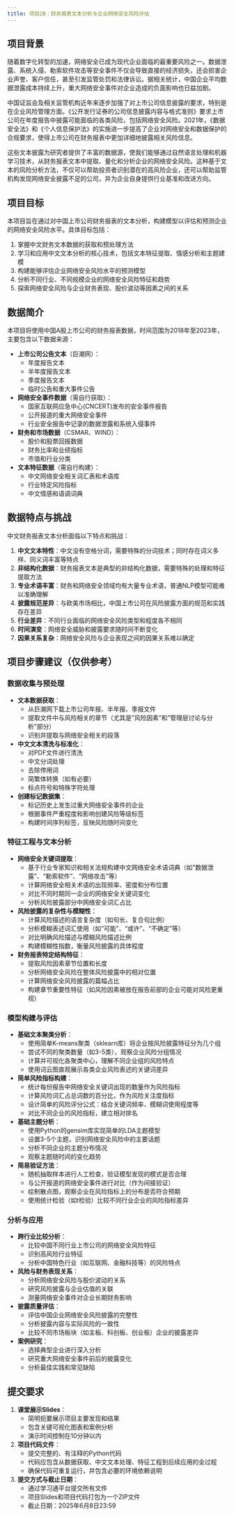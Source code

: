 ```yaml
---
title: 项目2B：财务报表文本分析与企业网络安全风险评估
---
```


## 项目背景

随着数字化转型的加速，网络安全已成为现代企业面临的最重要风险之一。数据泄露、系统入侵、勒索软件攻击等安全事件不仅会导致直接的经济损失，还会损害企业声誉、客户信任，甚至引发监管处罚和法律诉讼。据相关统计，中国企业平均数据泄露成本持续上升，重大网络安全事件对企业造成的负面影响也日益加剧。

中国证监会及相关监管机构近年来逐步加强了对上市公司信息披露的要求，特别是在企业风险管理方面。《公开发行证券的公司信息披露内容与格式准则》要求上市公司在年度报告中披露可能面临的各类风险，包括网络安全风险。2021年，《数据安全法》和《个人信息保护法》的实施进一步提高了企业对网络安全和数据保护的合规要求，使得上市公司在财务报表中更加详细地披露相关风险信息。

这些文本披露为研究者提供了丰富的数据源，使我们能够通过自然语言处理和机器学习技术，从财务报表文本中提取、量化和分析企业的网络安全风险。这种基于文本的风险分析方法，不仅可以帮助投资者识别潜在的高风险企业，还可以帮助监管机构发现网络安全披露不足的公司，并为企业自身提供行业基准和改进方向。

## 项目目标

本项目旨在通过对中国上市公司财务报表的文本分析，构建模型以评估和预测企业的网络安全风险水平。具体目标包括：

1. 掌握中文财务文本数据的获取和预处理方法
2. 学习和应用中文文本分析的核心技术，包括文本特征提取、情感分析和主题建模
3. 构建能够评估企业网络安全风险水平的预测模型
4. 分析不同行业、不同规模企业的网络安全风险特征和趋势
5. 探索网络安全风险与企业财务表现、股价波动等因素之间的关系

## 数据简介

本项目将使用中国A股上市公司的财务报表数据，时间范围为2018年至2023年，主要包含以下数据来源：

- **上市公司公告文本**（巨潮网）：
  - 年度报告文本
  - 半年度报告文本
  - 季度报告文本
  - 临时公告和重大事件公告

- **网络安全事件数据**（需自行获取）：
  - 国家互联网应急中心(CNCERT)发布的安全事件报告
  - 公开报道的重大网络安全事件
  - 行业安全报告中记录的数据泄露和系统入侵事件

- **财务和市场数据**（CSMAR、WIND）：
  - 股价和股票回报数据
  - 财务比率和业绩指标
  - 市值和行业分类

- **文本特征数据**（需自行构建）：
  - 中文网络安全相关词汇表和术语库
  - 行业特定风险指标
  - 中文情感和语调词典

## 数据特点与挑战

中文财务报表文本分析面临以下特点和挑战：

1. **中文文本特性**：中文没有空格分词，需要特殊的分词技术；同时存在词义多样、同义词丰富等特点
2. **非结构化数据**：财务报表文本是典型的非结构化数据，需要特殊的处理和特征提取方法
3. **专业术语丰富**：财务和网络安全领域均有大量专业术语，普通NLP模型可能难以准确理解
4. **披露规范差异**：与欧美市场相比，中国上市公司在风险披露方面的规范和实践存在差异
5. **行业差异**：不同行业面临的网络安全风险类型和程度各不相同
6. **时间演变**：网络安全威胁和披露要求随时间不断变化
7. **因果关系复杂**：网络安全风险与企业表现之间的因果关系难以确定

## 项目步骤建议（仅供参考）

### 数据收集与预处理

- **文本数据获取**：
  - 从巨潮网下载上市公司年报、半年报、季报文件
  - 提取文件中与风险相关的章节（尤其是"风险因素"和"管理层讨论与分析"部分）
  - 识别并提取与网络安全相关的段落

- **中文文本清洗与标准化**：
  - 对PDF文件进行清洗
  - 中文分词处理
  - 去除停用词
  - 简繁体转换（如有必要）
  - 标点符号和特殊字符处理

- **创建标记数据集**：
  - 标记历史上发生过重大网络安全事件的企业
  - 根据事件严重程度和影响创建风险等级标签
  - 构建时间序列标签，反映风险随时间变化

### 特征工程与文本分析

- **网络安全关键词提取**：
  - 基于行业专家知识和相关法规构建中文网络安全术语词典（如"数据泄露"、"勒索软件"、"网络攻击"等）
  - 计算网络安全相关术语的出现频率、密度和分布位置
  - 对比不同时期同一企业的网络安全关键词变化
  - 分析风险披露部分中网络安全词汇占比

- **风险披露的复杂性与模糊性**：
  - 计算风险描述的语言复杂度（如句长、复合句比例）
  - 分析模糊表述词汇使用（如"可能"、"或许"、"不确定"等）
  - 对比明确风险描述与模糊风险描述比例
  - 构建模糊性指数，衡量风险披露的具体程度

- **财务报表特定结构特征**：
  - 提取风险因素章节位置和长度
  - 分析网络安全风险在整体风险披露中的相对位置
  - 计算网络安全风险披露的篇幅占比
  - 构建章节重要性特征（如风险因素被放在报告前部的企业可能对风险更重视）

### 模型构建与评估

- **基础文本聚类分析**：
  - 使用简单K-means聚类（sklearn库）将企业按风险披露特征分为几个组
  - 尝试不同的聚类数量（如3-5类），观察企业风险分组情况
  - 计算并可视化各聚类中心，理解不同企业组的风险特点
  - 使用词云图直观展示各类企业风险表述的关键词差异

- **简单风险指标构建**：
  - 统计每份报告中网络安全关键词出现的数量作为风险指标
  - 计算风险词汇占总词数的百分比，作为风险关注度指标
  - 设计简单的风险评分公式：结合关键词频率、模糊词使用程度等
  - 对比不同企业的风险指标，建立相对排名

- **基础主题分析**：
  - 使用Python的gensim库实现简单的LDA主题模型
  - 设置3-5个主题，识别网络安全风险中的主要话题
  - 分析不同企业的主题分布情况
  - 观察主题随时间的变化趋势

- **简易验证方法**：
  - 随机抽取样本进行人工检查，验证模型发现的模式是否合理
  - 与公开报道的网络安全事件进行对比（作为间接验证）
  - 绘制散点图，观察企业在风险指标上的分布是否符合预期
  - 使用统计检验（如t检验）比较不同行业企业的风险指标差异

### 分析与应用

- **跨行业比较分析**：
  - 比较中国不同行业上市公司的网络安全风险特征
  - 识别高风险行业特征
  - 分析中国特色行业（如互联网、金融科技等）的风险特点

- **风险与财务表现关系**：
  - 分析网络安全风险与股价波动的关系
  - 研究风险披露与企业估值的关联
  - 测量网络安全事件对企业长期财务影响

- **披露质量评估**：
  - 评估中国企业网络安全风险披露的完整性
  - 分析披露内容与实际风险的一致性
  - 比较不同市场板块（如主板、科创板、创业板）企业的披露差异

- **案例研究**：
  - 选择典型企业进行深入分析
  - 研究重大网络安全事件前后的披露变化
  - 分析最佳实践和常见缺陷

## 提交要求

1. **课堂展示Slides**：
   - 简明扼要展示项目主要发现和结果
   - 包含关键可视化图表和案例分析
   - 演示时间控制在10分钟以内

2. **项目代码文件**：
   - 提交完整的、有注释的Python代码
   - 代码应包含从数据获取、中文文本处理、特征工程到后续应用的全过程
   - 确保代码可重复运行，并包含必要的环境依赖说明

3. **提交方式与截止日期**：
   - 通过学习通平台提交所有文件
   - 项目Slides和项目代码打包为一个ZIP文件
   - 截止日期：2025年6月8日23:59
